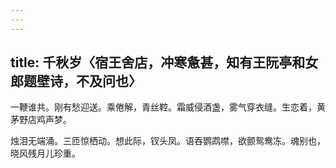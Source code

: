 ```yaml
---
---
---
```

title: 千秋岁〈宿王舍店，冲寒惫甚，知有王阮亭和女郎题壁诗，不及问也〉
---



一鞭谁共。刚有愁迎送。乘倦解，青丝鞚。霜威侵酒盏，雾气穿衣缝。生恋着，黄茅野店鸡声梦。

烛泪无端涌。三匝惊栖动。想此际，钗头凤。语吞鹦鹉噤，欲颤鸳鸯冻。魂别也，晓风残月儿珍重。